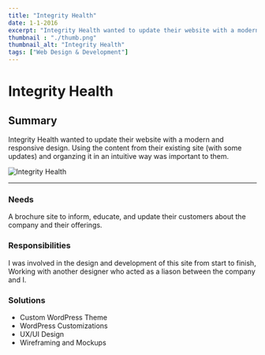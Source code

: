 ```yaml
---
title: "Integrity Health"
date: 1-1-2016
excerpt: "Integrity Health wanted to update their website with a modern and responsive design."
thumbnail : "./thumb.png"
thumbnail_alt: "Integrity Health"
tags: ["Web Design & Development"]
---
```



# Integrity Health

## Summary

Integrity Health wanted to update their website with a modern and responsive design. Using the content from their existing site (with some updates) and organzing it in an intuitive way was important to them.



<section className={portfolioStyles.portfolioImage2}>
<img src={ihImage} alt="Integrity Health"/>
</section>

***

### Needs

A brochure site to inform, educate, and update their customers about the company and their offerings.

### Responsibilities
I was involved in the design and development of this site from start to finish, Working with another designer who acted as a liason between the company and I.

### Solutions
* Custom WordPress Theme
* WordPress Customizations
* UX/UI Design
* Wireframing and Mockups
